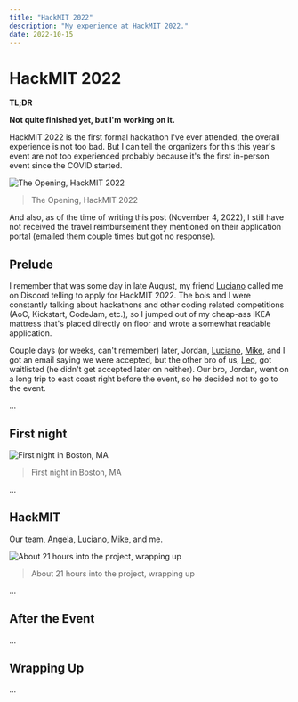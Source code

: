 ```yaml
---
title: "HackMIT 2022"
description: "My experience at HackMIT 2022."
date: 2022-10-15
---
```


# HackMIT 2022

**TL;DR**

**Not quite finished yet, but I'm working on it.**

HackMIT 2022 is the first formal hackathon I've ever attended, the overall experience is not too bad.
But I can tell the organizers for this this year's event are not too experienced probably because it's the first in-person event since the COVID started.

![The Opening, HackMIT 2022](/writing/2022/hackmit-2022/cover.webp)

> The Opening, HackMIT 2022

And also, as of the time of writing this post (November 4, 2022), I still have not received the travel reimbursement they mentioned on their application portal (emailed them couple times but got no response).

## Prelude

I remember that was some day in late August, my friend [Luciano](https://www.lremes.com) called me on Discord telling to apply for HackMIT 2022.
The bois and I were constantly talking about hackathons and other coding related competitions (AoC, Kickstart, CodeJam, etc.),
so I jumped out of my cheap-ass IKEA mattress that's placed directly on floor and wrote a somewhat readable application.

Couple days (or weeks, can't remember) later, Jordan, [Luciano](https://www.lremes.com), [Mike](https://www.mikemarambio.com), and I got an email saying we were accepted, but the other bro of us, [Leo](https://zixuan-zhang.com),
got waitlisted (he didn't get accepted later on neither). Our bro, Jordan, went on a long trip to east coast right before the event, so he decided not to go to the event.

...

## First night

![First night in Boston, MA](/writing/2022/hackmit-2022/hackmit-2022.webp)

> First night in Boston, MA

...

## HackMIT

Our team,
[Angela](https://apetrone.com),
[Luciano](https://www.lremes.com),
[Mike](https://www.mikemarambio.com),
and me.

![About 21 hours into the project, wrapping up](/writing/2022/hackmit-2022/the-team.webp)

> About 21 hours into the project, wrapping up

...

## After the Event

...

## Wrapping Up

...
